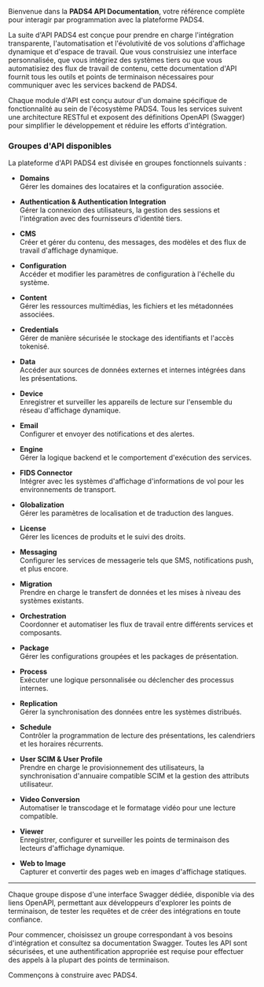 Bienvenue dans la **PADS4 API Documentation**, votre référence complète pour interagir par programmation avec la plateforme PADS4.

La suite d'API PADS4 est conçue pour prendre en charge l'intégration transparente, l'automatisation et l'évolutivité de vos solutions d'affichage dynamique et d'espace de travail. Que vous construisiez une interface personnalisée, que vous intégriez des systèmes tiers ou que vous automatisiez des flux de travail de contenu, cette documentation d'API fournit tous les outils et points de terminaison nécessaires pour communiquer avec les services backend de PADS4.

Chaque module d'API est conçu autour d'un domaine spécifique de fonctionnalité au sein de l'écosystème PADS4. Tous les services suivent une architecture RESTful et exposent des définitions OpenAPI (Swagger) pour simplifier le développement et réduire les efforts d'intégration.

### Groupes d'API disponibles

La plateforme d'API PADS4 est divisée en groupes fonctionnels suivants :

* **Domains**\
  Gérer les domaines des locataires et la configuration associée.

* **Authentication & Authentication Integration**\
  Gérer la connexion des utilisateurs, la gestion des sessions et l'intégration avec des fournisseurs d'identité tiers.

* **CMS**\
  Créer et gérer du contenu, des messages, des modèles et des flux de travail d'affichage dynamique.

* **Configuration**\
  Accéder et modifier les paramètres de configuration à l'échelle du système.

* **Content**\
  Gérer les ressources multimédias, les fichiers et les métadonnées associées.

* **Credentials**\
  Gérer de manière sécurisée le stockage des identifiants et l'accès tokenisé.

* **Data**\
  Accéder aux sources de données externes et internes intégrées dans les présentations.

* **Device**\
  Enregistrer et surveiller les appareils de lecture sur l'ensemble du réseau d'affichage dynamique.

* **Email**\
  Configurer et envoyer des notifications et des alertes.

* **Engine**\
  Gérer la logique backend et le comportement d'exécution des services.

* **FIDS Connector**\
  Intégrer avec les systèmes d'affichage d'informations de vol pour les environnements de transport.

* **Globalization**\
  Gérer les paramètres de localisation et de traduction des langues.

* **License**\
  Gérer les licences de produits et le suivi des droits.

* **Messaging**\
  Configurer les services de messagerie tels que SMS, notifications push, et plus encore.

* **Migration**\
  Prendre en charge le transfert de données et les mises à niveau des systèmes existants.

* **Orchestration**\
  Coordonner et automatiser les flux de travail entre différents services et composants.

* **Package**\
  Gérer les configurations groupées et les packages de présentation.

* **Process**\
  Exécuter une logique personnalisée ou déclencher des processus internes.

* **Replication**\
  Gérer la synchronisation des données entre les systèmes distribués.

* **Schedule**\
  Contrôler la programmation de lecture des présentations, les calendriers et les horaires récurrents.

* **User SCIM & User Profile**\
  Prendre en charge le provisionnement des utilisateurs, la synchronisation d'annuaire compatible SCIM et la gestion des attributs utilisateur.

* **Video Conversion**\
  Automatiser le transcodage et le formatage vidéo pour une lecture compatible.

* **Viewer**\
  Enregistrer, configurer et surveiller les points de terminaison des lecteurs d'affichage dynamique.

* **Web to Image**\
  Capturer et convertir des pages web en images d'affichage statiques.

***

Chaque groupe dispose d'une interface Swagger dédiée, disponible via des liens OpenAPI, permettant aux développeurs d'explorer les points de terminaison, de tester les requêtes et de créer des intégrations en toute confiance.

Pour commencer, choisissez un groupe correspondant à vos besoins d'intégration et consultez sa documentation Swagger. Toutes les API sont sécurisées, et une authentification appropriée est requise pour effectuer des appels à la plupart des points de terminaison.

Commençons à construire avec PADS4.
